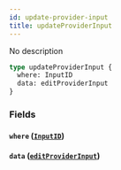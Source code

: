 ```yaml
---
id: update-provider-input
title: updateProviderInput
---
```


No description

```graphql
type updateProviderInput {
  where: InputID
  data: editProviderInput
}
```

### Fields

#### `where` ([`InputID`](/v1/inputs/input-id))

#### `data` ([`editProviderInput`](/v1/inputs/edit-provider-input))

